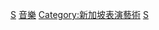 {{Catnav|頁面分類|各種主題的頁面分類|按國家分類|各國文化|新加坡文化}}
{{Catnav|頁面分類|各種主題的頁面分類|按國家分類|各國文化|各國音樂}}
{{Catnav|頁面分類|人类社会|文化|音乐|各國音樂}}
{{Catnav|頁面分類|人类社会|文化|各國文化|新加坡文化}}
{{Catnav|頁面分類|人类社会|文化|各國文化|各國音樂}}
{{Catnav|頁面分類|人文學科|艺术|各國藝術|各國音樂}}
{{Commons category|Music of Singapore}}

[[Category:亚洲各国音乐|S]]
[[Category:新加坡文化|音樂]]
[[Category:新加坡表演藝術|Category:新加坡表演藝術]]
[[Category:東南亞音樂|S]]